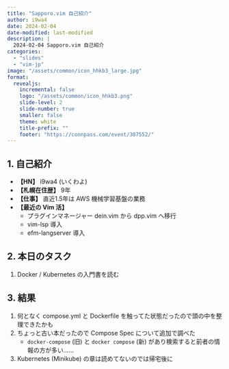 ```yaml
---
title: "Sapporo.vim 自己紹介"
author: i9wa4
date: 2024-02-04
date-modified: last-modified
description: |
  2024-02-04 Sapporo.vim 自己紹介
categories:
  - "slides"
  - "vim-jp"
image: "/assets/common/icon_hhkb3_large.jpg"
format:
  revealjs:
    incremental: false
    logo: "/assets/common/icon_hhkb3.png"
    slide-level: 2
    slide-number: true
    smaller: false
    theme: white
    title-prefix: ""
    footer: "https://connpass.com/event/307552/"
---
```


## 1. 自己紹介

- **【HN】** i9wa4 (いくわよ)
- **【札幌在住歴】** 9年
- **【仕事】** 直近1.5年は AWS 機械学習基盤の業務
- **【最近の Vim 活】**
    - プラグインマネージャー dein.vim から dpp.vim へ移行
    - vim-lsp 導入
    - efm-langserver 導入

## 2. 本日のタスク

1. Docker / Kubernetes の入門書を読む

## 3. 結果

1. 何となく compose.yml と Dockerfile を触ってた状態だったので頭の中を整理できたかも
1. ちょっと古い本だったので Compose Spec について追加で調べた
    - `docker-compose` (旧) と `docker compose` (新) があり検索すると前者の情報の方が多い……
1. Kubernetes (Minikube) の章は読めてないのでは帰宅後に
